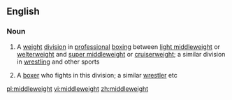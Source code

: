 ==English==

===Noun===
{{wikipedia}}
{{en-noun|s|-}}

#{{uncountable}} A [[weight]] [[division]] in [[professional]] [[boxing]] between [[light middleweight]] or [[welterweight]] and [[super middleweight]] or [[cruiserweight]]; a similar division in [[wrestling]] and other sports
#{{countable}} A [[boxer]] who fights in this division; a similar [[wrestler]] etc

[[pl:middleweight]]
[[vi:middleweight]]
[[zh:middleweight]]
